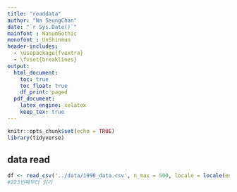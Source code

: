 ```yaml
---
title: "readdata"
author: "Na SeungChan"
date: "`r Sys.Date()`"
mainfont : NanumGothic
monofont : UnShinmun
header-includes:
  - \usepackage{fvextra}
  - \fvset{breaklines}
output:
  html_document:
    toc: true
    toc_float: true
    df_print: paged
  pdf_document:
    latex_engine: xelatex
    keep_tex: true
---
```



```r
knitr::opts_chunk$set(echo = TRUE)
library(tidyverse)
```

## data read

```r
df <- read_csv('../data/1990_data.csv', n_max = 500, locale = locale(encoding = "CP949"))
#223번째부터 읽기 
```

